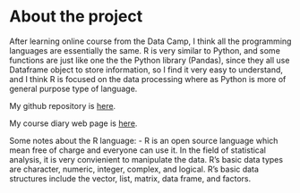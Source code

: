 # About the project

After learning online course from the Data Camp, I think all the programming languages are essentially the same. R is very similar to Python, and some functions are just like one the the Python library (Pandas), since they all use Dataframe object to store information, so I find it very easy to understand, and I think R is focused on the data processing where as Python is more of general purpose type of language.

My github repository is [here](https://github.com/gpx135/IODS-project).

My course diary web page is [here](https://gpx135.github.io/IODS-project/).


Some notes about the R language:
- R is an open source language which mean free of charge and everyone can use it. In the field of statistical analysis, it is very convienient to manipulate the data. R's basic data types are character, numeric, integer, complex, and logical. R's basic data structures include the vector, list, matrix, data frame, and factors.


